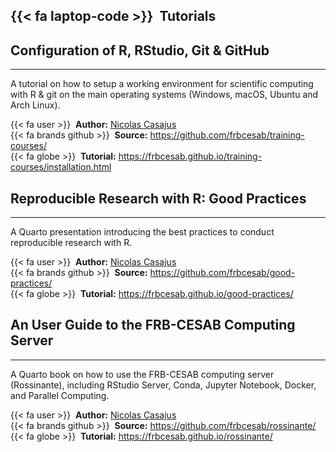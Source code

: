 ## {{< fa laptop-code >}} &nbsp;Tutorials

::: {.callout-note collapse="true" icon=true appearance="simple"}
## Configuration of R, RStudio, Git & GitHub
<hr />
A tutorial on how to setup a working environment for scientific
computing with R & git on the main operating systems (Windows, macOS, Ubuntu and Arch Linux).

{{< fa user >}} &nbsp;**Author:** [Nicolas Casajus](https://nicolascasajus.fr)<br/>
{{< fa brands github >}} &nbsp;**Source:** <https://github.com/frbcesab/training-courses/><br/>
{{< fa globe >}} &nbsp;**Tutorial:** <https://frbcesab.github.io/training-courses/installation.html>
:::

::: {.callout-note collapse="true" icon=true appearance="simple"}
## Reproducible Research with R: Good Practices
<hr />
A Quarto presentation introducing the best practices to conduct reproducible 
research with R.

{{< fa user >}} &nbsp;**Author:** [Nicolas Casajus](https://nicolascasajus.fr)<br/>
{{< fa brands github >}} &nbsp;**Source:** <https://github.com/frbcesab/good-practices/><br/>
{{< fa globe >}} &nbsp;**Tutorial:** <https://frbcesab.github.io/good-practices/>
:::

::: {.callout-note collapse="true" icon=true appearance="simple"}
## An User Guide to the FRB-CESAB Computing Server
<hr />
A Quarto book on how to use the FRB-CESAB computing server (Rossinante), including
RStudio Server, Conda, Jupyter Notebook, Docker, and Parallel Computing.

{{< fa user >}} &nbsp;**Author:** [Nicolas Casajus](https://nicolascasajus.fr)<br/>
{{< fa brands github >}} &nbsp;**Source:** <https://github.com/frbcesab/rossinante/><br/>
{{< fa globe >}} &nbsp;**Tutorial:** <https://frbcesab.github.io/rossinante/>
:::
